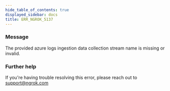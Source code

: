 ```yaml
---
hide_table_of_contents: true
displayed_sidebar: docs
title: ERR_NGROK_5137
---
```




### Message

The provided azure logs ingestion data collection stream name is missing or invalid.

<ErrorDetails error="err_ngrok_5137" />

### Further help

If you're having trouble resolving this error, please reach out to [support@ngrok.com](mailto:support@ngrok.com?subject=Help%20with%20ERR_NGROK_5137)
